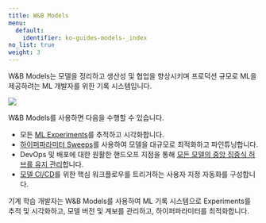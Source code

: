 ```yaml
---
title: W&B Models
menu:
  default:
    identifier: ko-guides-models-_index
no_list: true
weight: 3
---
```


W&B Models는 모델을 정리하고 생산성 및 협업을 향상시키며 프로덕션 규모로 ML을 제공하려는 ML 개발자를 위한 기록 시스템입니다.

<Frame>
    <img src="/images/general/architecture.png"  />
</Frame>

W&B Models를 사용하면 다음을 수행할 수 있습니다.

- 모든 [ML Experiments](/ko/models/track/)를 추적하고 시각화합니다.
- [하이퍼파라미터 Sweeps](/ko/models/sweeps/)를 사용하여 모델을 대규모로 최적화하고 파인튜닝합니다.
- DevOps 및 배포에 대한 원활한 핸드오프 지점을 통해 [모든 모델의 중앙 집중식 허브를 유지 관리](/ko/models/core/registry/)합니다.
- [모델 CI/CD](/ko/models/core/automations/)를 위한 핵심 워크플로우를 트리거하는 사용자 지정 자동화를 구성합니다.

기계 학습 개발자는 W&B Models를 사용하여 ML 기록 시스템으로 Experiments를 추적 및 시각화하고, 모델 버전 및 계보를 관리하고, 하이퍼파라미터를 최적화합니다.
